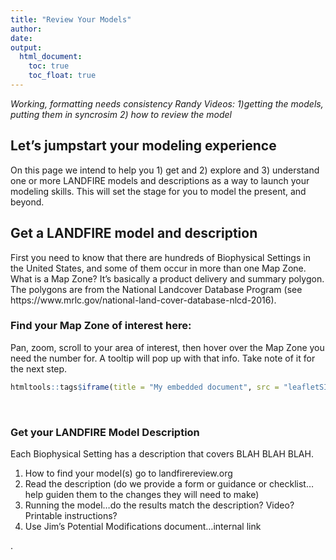 ```yaml
---
title: "Review Your Models"
author: 
date:
output:
  html_document:
    toc: true
    toc_float: true
---
```

*Working, formatting needs consistency Randy Videos: 1)getting the models, putting them in syncrosim 2) how to review the model*

## Let's jumpstart your modeling experience

On this page we intend to help you 1) get and 2) explore and 3) understand one or more LANDFIRE models and descriptions as a way to launch your modeling skills.  This will set the stage for you to model the present, and beyond.

## Get a LANDFIRE model and description

First you need to know that there are hundreds of Biophysical Settings in the United States, and some of them occur in more than one Map Zone.  What is a Map Zone?  It's basically a product delivery and summary polygon.  The polygons are from the National Landcover Database Program (see https://www.mrlc.gov/national-land-cover-database-nlcd-2016).  

### Find your Map Zone of interest here:

Pan, zoom, scroll to your area of interest, then hover over the Map Zone you need the number for.  A tooltip will pop up with that info.  Take note of it for the next step.

```r
htmltools::tags$iframe(title = "My embedded document", src = "leafletSIM2carto.html", frameborder = "0", width = "100%", height="900")
```
<br>

### Get your LANDFIRE Model Description

Each Biophysical Setting has a description that covers BLAH BLAH BLAH.





 
1. How to find your model(s)  go to landfirereview.org 
2. Read the description (do we provide a form or guidance or checklist...help guiden them to the changes they will need to make)
3. Running the model…do the results match the description?  Video?  Printable instructions?
4. Use Jim's Potential Modifications document...internal link

.